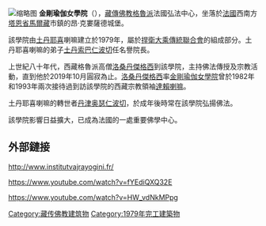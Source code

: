 {{Multiple issues|
{{No footnotes|time=2020-08-29T08:42:20+00:00}}
{{Unreferenced|time=2021-02-23T19:26:51+00:00}}
}}
[[File:Chateau_stoupa.JPG|缩略图]]
'''金剛瑜伽女學院'''（{{lang-fr|L'Institut Vajra Yoginī}}），[[藏傳佛教|藏傳佛教]][[格魯派|格魯派]]法國弘法中心，坐落於[[法國|法國]]西南方[[塔恩省|塔恩省]][[馬爾藏|馬爾藏]]市鎮的昂·克婁薩德城堡。

該學院由[[土丹耶喜|土丹耶喜]]喇嘛建立於1979年，屬於[[捍衛大乘傳統聯合會|捍衛大乘傳統聯合會]]的組成部分。土丹耶喜喇嘛的弟子[[土丹索巴仁波切|土丹索巴仁波切]]任名譽院長。

上世紀八十年代，西藏格魯派高僧[[洛桑丹傑格西|洛桑丹傑格西]]到該學院，主持佛法傳授及宗教活動，直到他於2019年10月圓寂為止。[[洛桑丹傑格西|洛桑丹傑格西]]率[[金剛瑜伽女學院|金剛瑜伽女學院]]曾於1982年和1993年兩次接待過到訪該學院的西藏宗教領袖[[達賴喇嘛|達賴喇嘛]]。

土丹耶喜喇嘛的轉世者[[丹津奥瑟仁波切|丹津奥瑟仁波切]]，於成年後時常在該學院弘揚佛法。

該學院影響日益擴大，已成為法國的一處重要佛學中心。

==外部鏈接==

http://www.institutvajrayogini.fr/

https://www.youtube.com/watch?v=fYEdiQXQ32E

https://www.youtube.com/watch?v=HW_vdNkMPpg

[[Category:藏传佛教建筑物|Category:藏传佛教建筑物]]
[[Category:1979年完工建築物|Category:1979年完工建築物]]